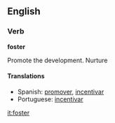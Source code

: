 ==English==

===Verb===
'''foster'''

Promote the development. Nurture

====Translations====
*Spanish: [[promover]], [[incentivar]]
*Portuguese: [[incentivar]]

[[it:foster]]